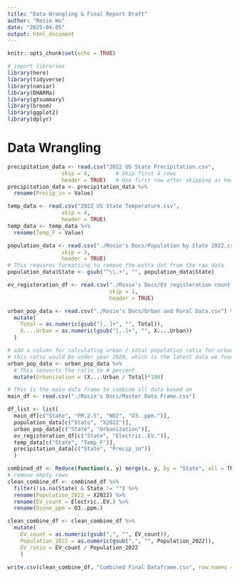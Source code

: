 ```yaml
---
title: "Data Wrangling & Final Report Draft"
author: "Rosie Wu"
date: "2025-04-05"
output: html_document
---
```


```r
knitr::opts_chunk$set(echo = TRUE)
```

```r
# import libraries
library(here)
library(tidyverse)
library(naniar)
library(DHARMa)
library(gtsummary)
library(broom)
library(ggplot2)
library(dplyr)
```


# Data Wrangling
```r
precipitation_data <- read.csv("2022 US State Precipitation.csv", 
                 skip = 4,        # Skip first 4 rows
                 header = TRUE)   # Use first row after skipping as header
precipitation_data <- precipitation_data %>% 
  rename(Precip_in = Value)

temp_data <- read.csv("2022 US State Temperature.csv", 
                 skip = 4,        
                 header = TRUE)
temp_data <- temp_data %>% 
  rename(Temp_F = Value)

population_data <- read.csv("./Rosie's Docs/Population by State 2022.csv", 
                 skip = 3,      
                 header = TRUE)
# This requires formatting to remove the extra dot from the raw data
population_data$State <- gsub("^\\.+", "", population_data$State)

ev_registeration_df <- read.csv("./Rosie's Docs/EV registeration count by state 2022.csv",
                                skip = 1,
                                header = TRUE)

urban_pop_data <- read.csv("./Rosie's Docs/Urban and Rural Data.csv") %>%
  mutate(
    Total = as.numeric(gsub("[,.]+", "", Total)),
    X....Urban = as.numeric(gsub("[,.]+", "", X....Urban))
  )

# add a column for calculating urban / total population ratio for urbanization
# this ratio would be under year 2020, which is the latest data we found
urban_pop_data <- urban_pop_data %>%
  # This converts the ratio to # percent
  mutate(Urbanization = (X....Urban / Total)*100) 

# This is the main data frame to combine all data based on
main_df <- read.csv("./Rosie's Docs/Master Data Frame.csv")
```

```r

df_list <- list(
  main_df[c("State", "PM.2.5", "NO2", "O3..ppm.")],
  population_data[c("State", "X2022")],
  urban_pop_data[c("State", "Urbanization")],
  ev_registeration_df[c("State", "Electric..EV.")],
  temp_data[c("State", "Temp_F")],
  precipitation_data[c("State", "Precip_in")]
  )

combined_df <- Reduce(function(x, y) merge(x, y, by = "State", all = TRUE), df_list)
# remove empty rows
clean_combine_df <- combined_df %>% 
  filter(!is.na(State) & State != "") %>%
  rename(Population_2022 = X2022) %>%
  rename(EV_count = Electric..EV.) %>%
  rename(Ozone_ppm = O3..ppm.)
```


```r
clean_combine_df <- clean_combine_df %>%
  mutate(
    EV_count = as.numeric(gsub(",", "", EV_count)),
    Population_2022 = as.numeric(gsub(",", "", Population_2022)),
    EV_ratio = EV_count / Population_2022
    )
```

```r
write.csv(clean_combine_df, "Combined Final Dataframe.csv", row.names = FALSE)
```

